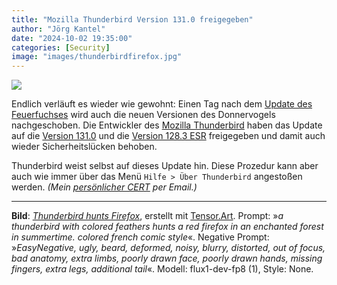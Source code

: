 ```yaml
---
title: "Mozilla Thunderbird Version 131.0 freigegeben"
author: "Jörg Kantel"
date: "2024-10-02 19:35:00"
categories: [Security]
image: "images/thunderbirdfirefox.jpg"
---
```


[![](images/thunderbirdfirefox-b.jpg)](https://www.flickr.com/photos/schockwellenreiter/53972053557/)

Endlich verläuft es wieder wie gewohnt: Einen Tag nach dem [Update des Feuerfuchses](https://kantel.github.io/posts/2024100102_firefox_updates/) wird auch die neuen Versionen des Donnervogels nachgeschoben. Die Entwickler des [Mozilla Thunderbird](http://www.mozillamessaging.com/) haben das Update auf die [Version 131.0](https://www.thunderbird.net/en-US/thunderbird/131.0/releasenotes/) und die [Version 128.3&nbsp;ESR](https://www.thunderbird.net/en-US/thunderbird/128.3.0esr/releasenotes/) freigegeben und damit auch wieder Sicherheitslücken behoben.

Thunderbird weist selbst auf dieses Update hin. Diese Prozedur kann aber auch wie immer über das Menü `Hilfe > Über Thunderbird` angestoßen werden. *(Mein [persönlicher CERT](https://wwwuser.gwdguser.de/~mreiman1/) per Email.)*

---

**Bild**: *[Thunderbird hunts Firefox](https://www.flickr.com/photos/schockwellenreiter/53972053557/)*, erstellt mit [Tensor.Art](http://cognitiones.kantel-chaos-team.de/technikgeschichte/rechnerundnetze/tensorart.html). Prompt: »*a thunderbird with colored feathers hunts a red firefox in an enchanted forest in summertime. colored french comic style*«. Negative Prompt: »*EasyNegative, ugly, beard, deformed, noisy, blurry, distorted, out of focus, bad anatomy, extra limbs, poorly drawn face, poorly drawn hands, missing fingers, extra legs, additional tail*«. Modell: flux1-dev-fp8 (1), Style: None.